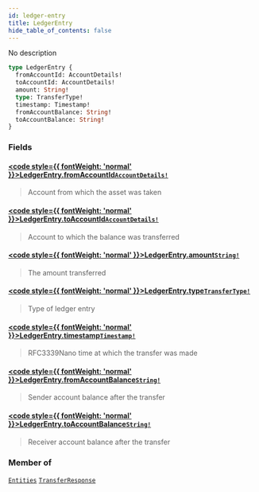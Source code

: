```yaml
---
id: ledger-entry
title: LedgerEntry
hide_table_of_contents: false
---
```








No description

```graphql
type LedgerEntry {
  fromAccountId: AccountDetails!
  toAccountId: AccountDetails!
  amount: String!
  type: TransferType!
  timestamp: Timestamp!
  fromAccountBalance: String!
  toAccountBalance: String!
}
```


### Fields

#### [<code style={{ fontWeight: 'normal' }}>LedgerEntry.<b>fromAccountId</b></code>](#)<Bullet />[`AccountDetails!`](/testnet/api/graphql/objects/account-details) <Badge class="secondary" text="non-null"/> <Badge class="secondary" text="object"/>
> Account from which the asset was taken
> 

#### [<code style={{ fontWeight: 'normal' }}>LedgerEntry.<b>toAccountId</b></code>](#)<Bullet />[`AccountDetails!`](/testnet/api/graphql/objects/account-details) <Badge class="secondary" text="non-null"/> <Badge class="secondary" text="object"/>
> Account to which the balance was transferred
> 

#### [<code style={{ fontWeight: 'normal' }}>LedgerEntry.<b>amount</b></code>](#)<Bullet />[`String!`](/testnet/api/graphql/scalars/string) <Badge class="secondary" text="non-null"/> <Badge class="secondary" text="scalar"/>
> The amount transferred
> 

#### [<code style={{ fontWeight: 'normal' }}>LedgerEntry.<b>type</b></code>](#)<Bullet />[`TransferType!`](/testnet/api/graphql/enums/transfer-type) <Badge class="secondary" text="non-null"/> <Badge class="secondary" text="enum"/>
> Type of ledger entry
> 

#### [<code style={{ fontWeight: 'normal' }}>LedgerEntry.<b>timestamp</b></code>](#)<Bullet />[`Timestamp!`](/testnet/api/graphql/scalars/timestamp) <Badge class="secondary" text="non-null"/> <Badge class="secondary" text="scalar"/>
> RFC3339Nano time at which the transfer was made
> 

#### [<code style={{ fontWeight: 'normal' }}>LedgerEntry.<b>fromAccountBalance</b></code>](#)<Bullet />[`String!`](/testnet/api/graphql/scalars/string) <Badge class="secondary" text="non-null"/> <Badge class="secondary" text="scalar"/>
> Sender account balance after the transfer
> 

#### [<code style={{ fontWeight: 'normal' }}>LedgerEntry.<b>toAccountBalance</b></code>](#)<Bullet />[`String!`](/testnet/api/graphql/scalars/string) <Badge class="secondary" text="non-null"/> <Badge class="secondary" text="scalar"/>
> Receiver account balance after the transfer
> 



### Member of

[`Entities`](/testnet/api/graphql/objects/entities)  <Badge class="secondary" text="object"/><Bullet />[`TransferResponse`](/testnet/api/graphql/objects/transfer-response)  <Badge class="secondary" text="object"/>




